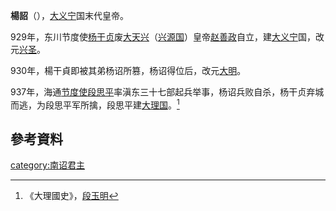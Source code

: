 '''楊詔'''（{{bd|？||937年}}），[[大义宁|大义宁]]国末代皇帝。

929年，东川节度使[[杨干贞|杨干贞]]废[[大天兴|大天兴]]（[[兴源国|兴源国]]）皇帝[[赵善政|赵善政]]自立，建[[大义宁|大义宁]]国，改元[[兴圣|兴圣]]。

930年，楊干貞即被其弟杨诏所篡，杨诏得位后，改元[[大明_(杨干真)|大明]]。

937年，海通[[节度使|节度使]][[段思平|段思平]]率滇东三十七部起兵举事，杨诏兵败自杀，杨干贞弃城而逃，为段思平军所擒，段思平建[[大理国|大理国]]。<ref>《大理國史》，[[段玉明|段玉明]]</ref>

==參考資料==
<div class="references-small">
<references />
</div>

{{中国皇帝|兄長[[杨干贞|杨干贞]]|無（大義寧覆亡）|[[六诏君主列表|大义宁皇帝]]|930-937}}
{{中国皇帝|兄長[[杨干贞|杨干贞]]|大理皇帝[[段思平|段思平]]|[[六诏君主列表|中國雲南地區皇帝]]|930-937}}

{{南詔君主}}
{{中国皇帝小作品}}
[[category:南诏君主|category:南诏君主]]